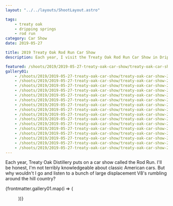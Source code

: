 ```yaml
---
layout: "../../layouts/ShootLayout.astro"

tags:
    - treaty oak
    - dripping springs
    - rod run
category: Car Show
date: 2019-05-27

title: 2019 Treaty Oak Rod Run Car Show
description: Each year, I visit the Treaty Oak Rod Run Car Show in Dripping Springs, TX

featured: /shoots/2019/2019-05-27-treaty-oak-car-show/treaty-oak-car-show-2019_005.jpg
gallery01:
    - /shoots/2019/2019-05-27-treaty-oak-car-show/treaty-oak-car-show-2019_001.jpg
    - /shoots/2019/2019-05-27-treaty-oak-car-show/treaty-oak-car-show-2019_002.jpg
    - /shoots/2019/2019-05-27-treaty-oak-car-show/treaty-oak-car-show-2019_003.jpg
    - /shoots/2019/2019-05-27-treaty-oak-car-show/treaty-oak-car-show-2019_004.jpg
    - /shoots/2019/2019-05-27-treaty-oak-car-show/treaty-oak-car-show-2019_005.jpg
    - /shoots/2019/2019-05-27-treaty-oak-car-show/treaty-oak-car-show-2019_006.jpg
    - /shoots/2019/2019-05-27-treaty-oak-car-show/treaty-oak-car-show-2019_007.jpg
    - /shoots/2019/2019-05-27-treaty-oak-car-show/treaty-oak-car-show-2019_008.jpg
    - /shoots/2019/2019-05-27-treaty-oak-car-show/treaty-oak-car-show-2019_009.jpg
    - /shoots/2019/2019-05-27-treaty-oak-car-show/treaty-oak-car-show-2019_010.jpg
    - /shoots/2019/2019-05-27-treaty-oak-car-show/treaty-oak-car-show-2019_011.jpg
    - /shoots/2019/2019-05-27-treaty-oak-car-show/treaty-oak-car-show-2019_012.jpg
    - /shoots/2019/2019-05-27-treaty-oak-car-show/treaty-oak-car-show-2019_013.jpg
    - /shoots/2019/2019-05-27-treaty-oak-car-show/treaty-oak-car-show-2019_014.jpg
    - /shoots/2019/2019-05-27-treaty-oak-car-show/treaty-oak-car-show-2019_015.jpg
    - /shoots/2019/2019-05-27-treaty-oak-car-show/treaty-oak-car-show-2019_016.jpg
---
```



Each year, Treaty Oak Distillery puts on a car show called the Rod Run. I'll be honest, I'm not terribly knowledgeable about classic American cars. But why wouldn't I go and listen to a bunch of large displacement V8's rumbling around the hill country?

{frontmatter.gallery01.map(i => (<Figure src={i} />))}
